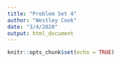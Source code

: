 ```yaml
---
title: "Problem Set 4"
author: "Westley Cook"
date: "3/4/2020"
output: html_document
---
```


```r
knitr::opts_chunk$set(echo = TRUE)
```

